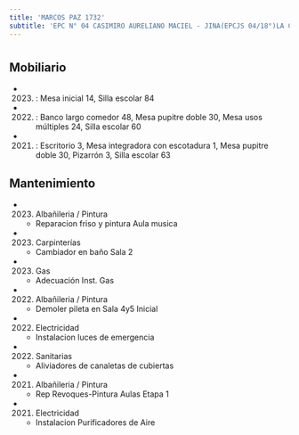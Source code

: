 ```yaml
---
title: 'MARCOS PAZ 1732'
subtitle: 'EPC N° 04 CASIMIRO AURELIANO MACIEL - JINA(EPCJS 04/18°)LA CALESITA DON JOSE'
---
```


#


## Mobiliario

*  (2023) : Mesa inicial 14, Silla escolar 84 

*  (2022) : Banco largo comedor 48, Mesa pupitre doble 30, Mesa usos múltiples 24, Silla escolar 60 

*  (2021) : Escritorio 3, Mesa integradora con escotadura 1, Mesa pupitre doble 30, Pizarrón 3, Silla escolar 63 





## Mantenimiento

*  (2023) Albañileria / Pintura 
    + Reparacion friso y pintura Aula musica

*  (2023) Carpinterías 
    + Cambiador en baño Sala 2

*  (2023) Gas 
    + Adecuación Inst. Gas

*  (2022) Albañileria / Pintura 
    + Demoler pileta en Sala 4y5 Inicial

*  (2022) Electricidad 
    + Instalacion luces de emergencia

*  (2022) Sanitarias 
    + Aliviadores de canaletas de cubiertas

*  (2021) Albañileria / Pintura 
    + Rep Revoques-Pintura Aulas Etapa 1

*  (2021) Electricidad 
    + Instalacion Purificadores de Aire



